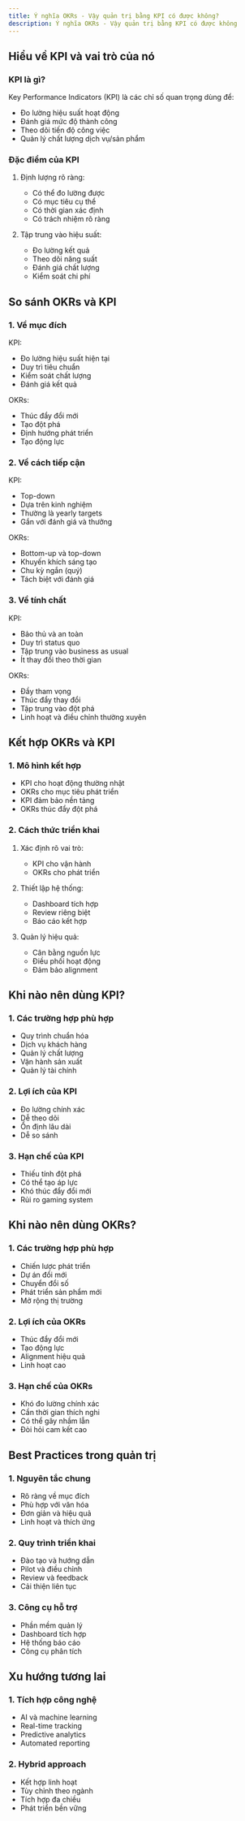 ```yaml
---
title: Ý nghĩa OKRs - Vậy quản trị bằng KPI có được không?
description: Ý nghĩa OKRs - Vậy quản trị bằng KPI có được không
---
```


## Hiểu về KPI và vai trò của nó

### KPI là gì?

Key Performance Indicators (KPI) là các chỉ số quan trọng dùng để:

- Đo lường hiệu suất hoạt động
- Đánh giá mức độ thành công
- Theo dõi tiến độ công việc
- Quản lý chất lượng dịch vụ/sản phẩm

### Đặc điểm của KPI

1. Định lượng rõ ràng:

   - Có thể đo lường được
   - Có mục tiêu cụ thể
   - Có thời gian xác định
   - Có trách nhiệm rõ ràng

2. Tập trung vào hiệu suất:
   - Đo lường kết quả
   - Theo dõi năng suất
   - Đánh giá chất lượng
   - Kiểm soát chi phí

## So sánh OKRs và KPI

### 1. Về mục đích

KPI:

- Đo lường hiệu suất hiện tại
- Duy trì tiêu chuẩn
- Kiểm soát chất lượng
- Đánh giá kết quả

OKRs:

- Thúc đẩy đổi mới
- Tạo đột phá
- Định hướng phát triển
- Tạo động lực

### 2. Về cách tiếp cận

KPI:

- Top-down
- Dựa trên kinh nghiệm
- Thường là yearly targets
- Gắn với đánh giá và thưởng

OKRs:

- Bottom-up và top-down
- Khuyến khích sáng tạo
- Chu kỳ ngắn (quý)
- Tách biệt với đánh giá

### 3. Về tính chất

KPI:

- Bảo thủ và an toàn
- Duy trì status quo
- Tập trung vào business as usual
- Ít thay đổi theo thời gian

OKRs:

- Đầy tham vọng
- Thúc đẩy thay đổi
- Tập trung vào đột phá
- Linh hoạt và điều chỉnh thường xuyên

## Kết hợp OKRs và KPI

### 1. Mô hình kết hợp

- KPI cho hoạt động thường nhật
- OKRs cho mục tiêu phát triển
- KPI đảm bảo nền tảng
- OKRs thúc đẩy đột phá

### 2. Cách thức triển khai

1. Xác định rõ vai trò:

   - KPI cho vận hành
   - OKRs cho phát triển

2. Thiết lập hệ thống:

   - Dashboard tích hợp
   - Review riêng biệt
   - Báo cáo kết hợp

3. Quản lý hiệu quả:
   - Cân bằng nguồn lực
   - Điều phối hoạt động
   - Đảm bảo alignment

## Khi nào nên dùng KPI?

### 1. Các trường hợp phù hợp

- Quy trình chuẩn hóa
- Dịch vụ khách hàng
- Quản lý chất lượng
- Vận hành sản xuất
- Quản lý tài chính

### 2. Lợi ích của KPI

- Đo lường chính xác
- Dễ theo dõi
- Ổn định lâu dài
- Dễ so sánh

### 3. Hạn chế của KPI

- Thiếu tính đột phá
- Có thể tạo áp lực
- Khó thúc đẩy đổi mới
- Rủi ro gaming system

## Khi nào nên dùng OKRs?

### 1. Các trường hợp phù hợp

- Chiến lược phát triển
- Dự án đổi mới
- Chuyển đổi số
- Phát triển sản phẩm mới
- Mở rộng thị trường

### 2. Lợi ích của OKRs

- Thúc đẩy đổi mới
- Tạo động lực
- Alignment hiệu quả
- Linh hoạt cao

### 3. Hạn chế của OKRs

- Khó đo lường chính xác
- Cần thời gian thích nghi
- Có thể gây nhầm lẫn
- Đòi hỏi cam kết cao

## Best Practices trong quản trị

### 1. Nguyên tắc chung

- Rõ ràng về mục đích
- Phù hợp với văn hóa
- Đơn giản và hiệu quả
- Linh hoạt và thích ứng

### 2. Quy trình triển khai

- Đào tạo và hướng dẫn
- Pilot và điều chỉnh
- Review và feedback
- Cải thiện liên tục

### 3. Công cụ hỗ trợ

- Phần mềm quản lý
- Dashboard tích hợp
- Hệ thống báo cáo
- Công cụ phân tích

## Xu hướng tương lai

### 1. Tích hợp công nghệ

- AI và machine learning
- Real-time tracking
- Predictive analytics
- Automated reporting

### 2. Hybrid approach

- Kết hợp linh hoạt
- Tùy chỉnh theo ngành
- Tích hợp đa chiều
- Phát triển bền vững
